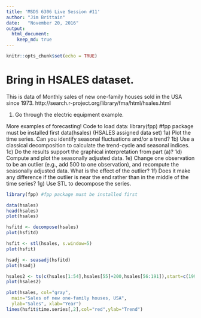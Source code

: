```yaml
---
title: 'MSDS 6306 Live Session #11'
author: "Jim Brittain"
date:   "November 20, 2016"
output: 
  html_document:
    keep_md: true
---
```


```r
knitr::opts_chunk$set(echo = TRUE)
```

# Bring in HSALES dataset.  
This is data of Monthly sales of new one-family houses sold in the USA since 1973.
http://search.r-project.org/library/fma/html/hsales.html

1)	Go through the electric equipment example. 

More examples of forecasting!
Code to load data:
library(fpp) #fpp package must be installed first
data(hsales)
(HSALES assigned data set)
1a)	Plot the time series. Can you identify seasonal fluctuations and/or a trend? 
1b)	Use a classical decomposition to calculate the trend-cycle and seasonal indices. 
1c)	Do the results support the graphical interpretation from part (a)? 
1d)	Compute and plot the seasonally adjusted data. 
1e)	Change one observation to be an outlier (e.g., add 500 to one observation), and recompute the seasonally adjusted data. What is the effect of the outlier? 
1f)	Does it make any difference if the outlier is near the end rather than in the middle of the time series? 
1g)	Use STL to decompose the series. 



```r
library(fpp) #fpp package must be installed first

data(hsales)
head(hsales)
plot(hsales)

hsfitd <- decompose(hsales)
plot(hsfitd)

hsfit <- stl(hsales, s.window=5)
plot(hsfit)

hsadj <- seasadj(hsfitd)
plot(hsadj)

hsales2 <- ts(c(hsales[1:54],hsales[55]+200,hsales[56:191]),start=c(1996,1),frequency=12)
plot(hsales2)

plot(hsales, col="gray",
  main="Sales of new one-family houses, USA",
  ylab="Sales", xlab="Year")
lines(hsfit$time.series[,2],col="red",ylab="Trend")

```

